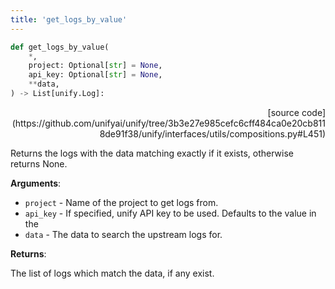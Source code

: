 ```yaml
---
title: 'get_logs_by_value'
---
```


```python
def get_logs_by_value(
    *,
    project: Optional[str] = None,
    api_key: Optional[str] = None,
    **data,
) -> List[unify.Log]:
```

<p align="right">[source code](https://github.com/unifyai/unify/tree/3b3e27e985cefc6cff484ca0e20cb8118de91f38/unify/interfaces/utils/compositions.py#L451)</p>

Returns the logs with the data matching exactly if it exists,
otherwise returns None.

**Arguments**:

- `project` - Name of the project to get logs from.
- `api_key` - If specified, unify API key to be used. Defaults to the value in the
- `data` - The data to search the upstream logs for.



**Returns**:

The list of logs which match the data, if any exist.